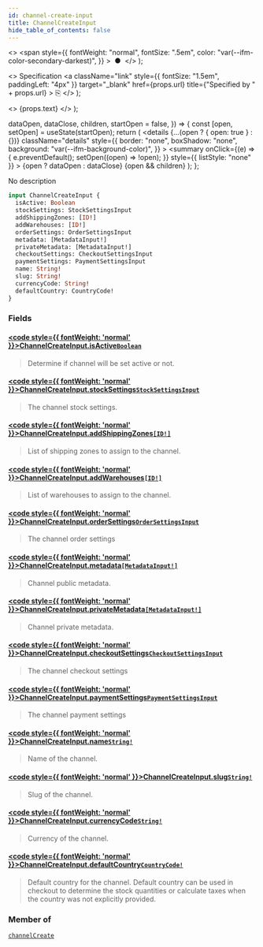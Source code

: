```yaml
---
id: channel-create-input
title: ChannelCreateInput
hide_table_of_contents: false
---
```


  <>
    <span
      style={{
        fontWeight: "normal",
        fontSize: ".5em",
        color: "var(--ifm-color-secondary-darkest)",
      }}
    >
      &nbsp;●&nbsp;
    </span>
  </>
);

  <>
    Specification
    <a
      className="link"
      style={{ fontSize: "1.5em", paddingLeft: "4px" }}
      target="\_blank"
      href={props.url}
      title={"Specified by " + props.url}
    >
      ⎘
    </a>
  </>
);

  <>
    <span className={props.class}>{props.text}</span>
  </>
);


  dataOpen,
  dataClose,
  children,
  startOpen = false,
}) => {
  const [open, setOpen] = useState(startOpen);
  return (
    <details
      {...(open ? { open: true } : {})}
      className="details"
      style={{
        border: "none",
        boxShadow: "none",
        background: "var(--ifm-background-color)",
      }}
    >
      <summary
        onClick={(e) => {
          e.preventDefault();
          setOpen((open) => !open);
        }}
        style={{ listStyle: "none" }}
      >
        {open ? dataOpen : dataClose}
      </summary>
      {open && children}
    </details>
  );
};

No description

```graphql
input ChannelCreateInput {
  isActive: Boolean
  stockSettings: StockSettingsInput
  addShippingZones: [ID!]
  addWarehouses: [ID!]
  orderSettings: OrderSettingsInput
  metadata: [MetadataInput!]
  privateMetadata: [MetadataInput!]
  checkoutSettings: CheckoutSettingsInput
  paymentSettings: PaymentSettingsInput
  name: String!
  slug: String!
  currencyCode: String!
  defaultCountry: CountryCode!
}
```

### Fields

#### [<code style={{ fontWeight: 'normal' }}>ChannelCreateInput.<b>isActive</b></code>](#)<Bullet />[`Boolean`](../../../api-reference/miscellaneous/scalars/boolean) <Badge class="badge badge--secondary" text="scalar"/>

> Determine if channel will be set active or not.

#### [<code style={{ fontWeight: 'normal' }}>ChannelCreateInput.<b>stockSettings</b></code>](#)<Bullet />[`StockSettingsInput`](../../../api-reference/products/inputs/stock-settings-input) <Badge class="badge badge--secondary" text="input"/>

> The channel stock settings.
>
> <Badge text="Added in Saleor 3.7" class="secondary margin-bottom--sm" />

#### [<code style={{ fontWeight: 'normal' }}>ChannelCreateInput.<b>addShippingZones</b></code>](#)<Bullet />[`[ID!]`](../../../api-reference/miscellaneous/scalars/id) <Badge class="badge badge--secondary" text="list"/> <Badge class="badge badge--secondary" text="scalar"/>

> List of shipping zones to assign to the channel.

#### [<code style={{ fontWeight: 'normal' }}>ChannelCreateInput.<b>addWarehouses</b></code>](#)<Bullet />[`[ID!]`](../../../api-reference/miscellaneous/scalars/id) <Badge class="badge badge--secondary" text="list"/> <Badge class="badge badge--secondary" text="scalar"/>

> List of warehouses to assign to the channel.
>
> <Badge text="Added in Saleor 3.5" class="secondary margin-bottom--sm" />

#### [<code style={{ fontWeight: 'normal' }}>ChannelCreateInput.<b>orderSettings</b></code>](#)<Bullet />[`OrderSettingsInput`](../../../api-reference/orders/inputs/order-settings-input) <Badge class="badge badge--secondary" text="input"/>

> The channel order settings
>
> <Badge text="Added in Saleor 3.12" class="secondary margin-bottom--sm" />

#### [<code style={{ fontWeight: 'normal' }}>ChannelCreateInput.<b>metadata</b></code>](#)<Bullet />[`[MetadataInput!]`](../../../api-reference/miscellaneous/inputs/metadata-input) <Badge class="badge badge--secondary" text="list"/> <Badge class="badge badge--secondary" text="input"/>

> Channel public metadata.
>
> <Badge text="Added in Saleor 3.15" class="secondary margin-bottom--sm" />

#### [<code style={{ fontWeight: 'normal' }}>ChannelCreateInput.<b>privateMetadata</b></code>](#)<Bullet />[`[MetadataInput!]`](../../../api-reference/miscellaneous/inputs/metadata-input) <Badge class="badge badge--secondary" text="list"/> <Badge class="badge badge--secondary" text="input"/>

> Channel private metadata.
>
> <Badge text="Added in Saleor 3.15" class="secondary margin-bottom--sm" />

#### [<code style={{ fontWeight: 'normal' }}>ChannelCreateInput.<b>checkoutSettings</b></code>](#)<Bullet />[`CheckoutSettingsInput`](../../../api-reference/checkout/inputs/checkout-settings-input) <Badge class="badge badge--secondary" text="input"/>

> The channel checkout settings
>
> <Badge text="Added in Saleor 3.15" class="secondary margin-bottom--sm" />
>
> <FeaturePreview />

#### [<code style={{ fontWeight: 'normal' }}>ChannelCreateInput.<b>paymentSettings</b></code>](#)<Bullet />[`PaymentSettingsInput`](../../../api-reference/payments/inputs/payment-settings-input) <Badge class="badge badge--secondary" text="input"/>

> The channel payment settings
>
> <Badge text="Added in Saleor 3.16" class="secondary margin-bottom--sm" />
>
> <FeaturePreview />

#### [<code style={{ fontWeight: 'normal' }}>ChannelCreateInput.<b>name</b></code>](#)<Bullet />[`String!`](../../../api-reference/miscellaneous/scalars/string) <Badge class="badge badge--secondary" text="non-null"/> <Badge class="badge badge--secondary" text="scalar"/>

> Name of the channel.

#### [<code style={{ fontWeight: 'normal' }}>ChannelCreateInput.<b>slug</b></code>](#)<Bullet />[`String!`](../../../api-reference/miscellaneous/scalars/string) <Badge class="badge badge--secondary" text="non-null"/> <Badge class="badge badge--secondary" text="scalar"/>

> Slug of the channel.

#### [<code style={{ fontWeight: 'normal' }}>ChannelCreateInput.<b>currencyCode</b></code>](#)<Bullet />[`String!`](../../../api-reference/miscellaneous/scalars/string) <Badge class="badge badge--secondary" text="non-null"/> <Badge class="badge badge--secondary" text="scalar"/>

> Currency of the channel.

#### [<code style={{ fontWeight: 'normal' }}>ChannelCreateInput.<b>defaultCountry</b></code>](#)<Bullet />[`CountryCode!`](../../../api-reference/miscellaneous/enums/country-code) <Badge class="badge badge--secondary" text="non-null"/> <Badge class="badge badge--secondary" text="enum"/>

> Default country for the channel. Default country can be used in checkout to determine the stock quantities or calculate taxes when the country was not explicitly provided.
>
> <Badge text="Added in Saleor 3.1" class="secondary margin-bottom--sm" />

### Member of

[`channelCreate`](../../../api-reference/channels/mutations/channel-create) <Badge class="badge badge--secondary" text="mutation"/>

